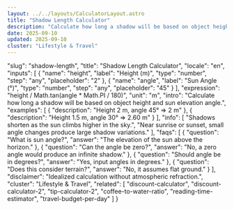 ```yaml
---
layout: ../../layouts/CalculatorLayout.astro
title: "Shadow Length Calculator"
description: "Calculate how long a shadow will be based on object height and sun elevation angle."
date: 2025-09-10
updated: 2025-09-10
cluster: "Lifestyle & Travel"
---
```


  "slug": "shadow-length",
  "title": "Shadow Length Calculator",
  "locale": "en",
  "inputs": [
    {
      "name": "height",
      "label": "Height (m)",
      "type": "number",
      "step": "any",
      "placeholder": "2"
    },
    {
      "name": "angle",
      "label": "Sun Angle (°)",
      "type": "number",
      "step": "any",
      "placeholder": "45"
    }
  ],
  "expression": "height / Math.tan(angle * Math.PI / 180)",
  "unit": "m",
  "intro": "Calculate how long a shadow will be based on object height and sun elevation angle.",
  "examples": [
    {
      "description": "Height 2 m, angle 45° ⇒ 2 m"
    },
      {
        "description": "Height 1.5 m, angle 30° ⇒ 2.60 m"
      }
    ],
    "info": [
      "Shadows shorten as the sun climbs higher in the sky.",
      "Near sunrise or sunset, small angle changes produce large shadow variations."
    ],
    "faqs": [
      {
        "question": "What is sun angle?",
        "answer": "The elevation of the sun above the horizon."
      },
    {
      "question": "Can the angle be zero?",
      "answer": "No, a zero angle would produce an infinite shadow."
    },
    {
      "question": "Should angle be in degrees?",
      "answer": "Yes, input angles in degrees."
    },
    {
      "question": "Does this consider terrain?",
      "answer": "No, it assumes flat ground."
    }
  ],
  "disclaimer": "Idealized calculation without atmospheric refraction.",
  "cluster": "Lifestyle & Travel",
  "related": [
    "discount-calculator",
    "discount-calculator-2",
    "tip-calculator-2",
    "coffee-to-water-ratio",
    "reading-time-estimator",
    "travel-budget-per-day"
  ]
}

<Calculator schema={schema} />
